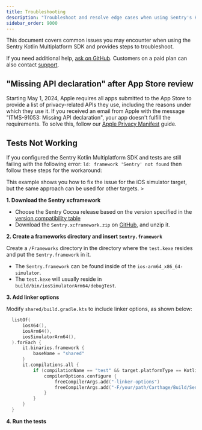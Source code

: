 ```yaml
---
title: Troubleshooting
description: "Troubleshoot and resolve edge cases when using Sentry's Kotlin Multiplatform SDK."
sidebar_order: 9000
---
```


This document covers common issues you may encounter when using the Sentry Kotlin Multiplatform SDK and provides steps to troubleshoot.

If you need additional help, [ask on GitHub](https://github.com/getsentry/sentry-kotlin-multiplatform/issues/new/choose). Customers on a paid plan can also contact [support](https://help.sentry.io/).

## "Missing API declaration" after App Store review

Starting May 1, 2024, Apple requires all apps submitted to the App Store to provide a list of privacy-related APIs they use, including the reasons under which they use it. If you received an email from Apple with the message "ITMS-91053: Missing API declaration", your app doesn't fulfill the requirements. To solve this, follow our [Apple Privacy Manifest](/platforms/kotlin/guides/kotlin-multiplatform/data-management/apple-privacy-manifest) guide.

## Tests Not Working

If you configured the Sentry Kotlin Multiplatform SDK and tests are still failing with the following error: `ld: framework 'Sentry' not found` then follow these steps for the workaround:

<Alert>
This example shows you how to fix the issue for the iOS simulator target, but the same approach can be used for other targets.
</Alert>>

**1. Download the Sentry xcframework**

- Choose the Sentry Cocoa release based on the version specified in the [version compatibility table](/platforms/kotlin/guides/kotlin-multiplatform/#cocoa-sdk-version-compatibility-table)
- Download the `Sentry.xcframework.zip` on [GitHub](https://github.com/getsentry/sentry-cocoa/releases), and unzip it.

**2. Create a frameworks directory and insert `Sentry.framework`**

Create a `/Frameworks` directory in the directory where the `test.kexe` resides and put the `Sentry.framework` in it.
- The `Sentry.framework` can be found inside of the `ios-arm64_x86_64-simulator`.
- The `test.kexe` will usually reside in `build/bin/iosSimulatorArm64/debugTest`.

**3. Add linker options**

Modify `shared/build.gradle.kts` to include linker options, as shown below:

```kotlin {filename:shared/build.gradle.kts}
  listOf(
      iosX64(),
      iosArm64(),
      iosSimulatorArm64(),
  ).forEach {
      it.binaries.framework {
          baseName = "shared"
      }
      it.compilations.all {
          if (compilationName == "test" && target.platformType == KotlinPlatformType.native) {
              compilerOptions.configure {
                  freeCompilerArgs.add("-linker-options")
                  freeCompilerArgs.add("-F/your/path/Carthage/Build/Sentry.xcframework/ios-arm64_x86_64-simulator/")
              }
          }
      }
  }
```

**4. Run the tests**
